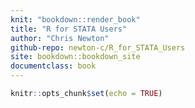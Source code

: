 ```yaml
---
knit: "bookdown::render_book"
title: "R for STATA Users"
author: "Chris Newton"
github-repo: newton-c/R_for_STATA_Users
site: bookdown::bookdown_site
documentclass: book
---
```


```r
knitr::opts_chunk$set(echo = TRUE)
```
